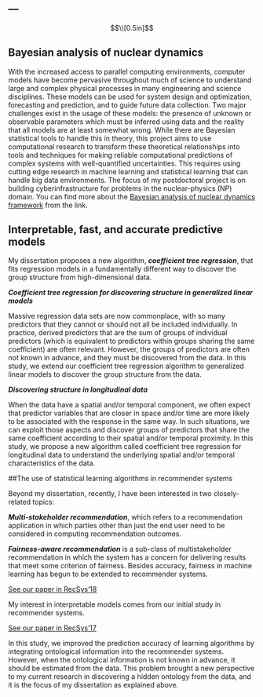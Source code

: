 ---
---
$$\\[0.5in]$$

## Bayesian analysis of nuclear dynamics

With the increased access to parallel computing environments, computer models have become pervasive throughout much of science to understand large and complex physical processes in many engineering and science disciplines. These models can be used for system design and optimization, forecasting and prediction, and to guide future data collection. Two major challenges exist in the usage of these models: the presence of unknown or observable parameters which must be inferred using data and the reality that all models are at least somewhat wrong. While there are Bayesian statistical tools to handle this in theory, this project aims to use computational research to transform these theoretical relationships into tools and techniques for making reliable computational predictions of complex systems with well-quantified uncertainties. This requires using cutting edge research in machine learning and statistical learning that can handle big data environments. The focus of my postdoctoral project is on building cyberinfrastructure for problems in the nuclear-physics (NP) domain. You can find more about the [Bayesian analysis of nuclear dynamics framework](https://bandframework.github.io) from the link.

## Interpretable, fast, and accurate predictive models

My dissertation proposes a new algorithm, ***coefficient tree regression***, that fits regression models in a fundamentally different way to discover the group structure from high-dimensional data.

***Coefficient tree regression for discovering structure in generalized linear models***

Massive regression data sets are now commonplace, with so many predictors that they cannot or should not all be included individually. In practice, derived predictors that are the sum of groups of individual predictors (which is equivalent to predictors within groups sharing the same coefficient) are often relevant. However, the groups of predictors are often not known in advance, and they must be discovered from the data. In this study, we extend our coefficient tree regression algorithm to generalized linear models to discover the group structure from the data.

***Discovering structure in longitudinal data***

When the data have a spatial and/or temporal component, we often expect that predictor variables that are closer in space and/or time are more likely to be associated with the response in the same way. In such situations, we can exploit those aspects and discover groups of predictors that share the same coefficient according to their spatial and/or temporal proximity. In this study, we propose a new algorithm called coefficient tree regression for longitudinal data to understand the underlying spatial and/or temporal characteristics of the data.

##The use of statistical learning algorithms in recommender systems

Beyond my dissertation, recently, I have been interested in two closely-related topics:

***Multi-stakeholder recommendation***, which refers to a recommendation application in which parties other than just the end user need to be considered in computing recommendation outcomes. 

***Fairness-aware recommendation*** is a sub-class of multistakeholder recommendation in which the system has a concern for delivering results that meet some criterion of fairness. Besides accuracy, fairness in machine learning has
begun to be extended to recommender systems.

[See our paper in RecSys'18](https://dl.acm.org/citation.cfm?id=3240350)

My interest in interpretable models comes from our initial study in recommender systems.

[See our paper in RecSys'17](https://dl.acm.org/citation.cfm?id=3109863)

In this study, we improved the prediction accuracy of learning algorithms by integrating ontological information into the recommender systems. However, when the ontological information is not known in advance, it should be estimated from the data. This problem brought a new perspective to my current research in discovering a hidden ontology from the data, and it is the focus of my dissertation as explained above.